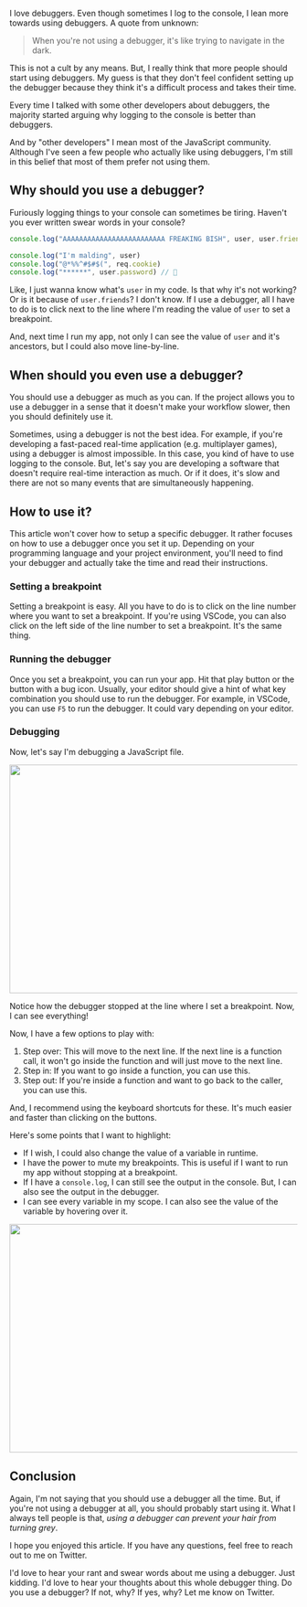 
I love debuggers. Even though sometimes I log to the console, I lean more towards using debuggers. A quote from unknown:
> When you're not using a debugger, it's like trying to navigate in the dark.

This is not a cult by any means. But, I really think that more people should start using debuggers. My guess is that they
don't feel confident setting up the debugger because they think it's a difficult process and takes their time.

Every time I talked with some other developers about debuggers, the majority started arguing why logging to the console is
better than debuggers.

And by "other developers" I mean most of the JavaScript community. Although I've seen a few people who
actually like using debuggers, I'm still in this belief that most of them prefer not using them.

## Why should you use a debugger?
Furiously logging things to your console can sometimes be tiring. Haven't you ever written swear words in your console?
```js
console.log("AAAAAAAAAAAAAAAAAAAAAAAAA FREAKING BISH", user, user.friends);

console.log("I'm malding", user)
console.log("@*%%^#$#$(", req.cookie)
console.log("******", user.password) // 🤦
```

Like, I just wanna know what's `user` in my code. Is that why it's not working? Or is it because of `user.friends`? I don't know.
If I use a debugger, all I have to do is to click next to the line where I'm reading the value of `user` to set a breakpoint.

And, next time I run my app, not only I can see the value of `user` and it's ancestors, but I could also move line-by-line.

## When should you even use a debugger?
You should use a debugger as much as you can. If the project allows you to use a debugger in a sense that it doesn't make
your workflow slower, then you should definitely use it.

Sometimes, using a debugger is not the best idea. For example, if you're developing a fast-paced real-time application (e.g. multiplayer games),
using a debugger is almost impossible. In this case, you kind of have to use logging to the console. But, let's say you are
developing a software that doesn't require real-time interaction as much. Or if it does, it's slow and there are not so many
events that are simultaneously happening.

## How to use it?
<Note type='warning'>
This article won't cover how to setup a specific debugger. It rather focuses on how to use a debugger once you set it up.
Depending on your programming language and your project environment, you'll need to find your debugger and actually take the time
and read their instructions.
</Note>

### Setting a breakpoint
Setting a breakpoint is easy. All you have to do is to click on the line number where you want to set a breakpoint. If you're
using VSCode, you can also click on the left side of the line number to set a breakpoint. It's the same thing.

### Running the debugger
Once you set a breakpoint, you can run your app. Hit that play button or the button with a bug icon. Usually, your editor
should give a hint of what key combination you should use to run the debugger. For example, in VSCode, you can use `F5` to
run the debugger. It could vary depending on your editor.

### Debugging
Now, let's say I'm debugging a JavaScript file.

<img src={Image_Showcasing.src} height="400" width="9000" />

Notice how the debugger stopped at the line where I set a breakpoint. Now, I can see everything!

Now, I have a few options to play with:

1. Step over: This will move to the next line. If the next line is a function call, it won't go inside the function and
will just move to the next line.
2. Step in: If you want to go inside a function, you can use this.
3. Step out: If you're inside a function and want to go back to the caller, you can use this.

<Note type='info'>
And, I recommend using the keyboard shortcuts for these. It's much easier and faster than clicking on the buttons.
</Note>

Here's some points that I want to highlight:

- If I wish, I could also change the value of a variable in runtime.
- I have the power to mute my breakpoints. This is useful if I want to run my app without stopping at a breakpoint.
- If I have a `console.log`, I can still see the output in the console. But, I can also see the output in the debugger.
- I can see every variable in my scope. I can also see the value of the variable by hovering over it.
<img src={Image_Showcase.src} height="400" width="9000" />

## Conclusion
Again, I'm not saying that you should use a debugger all the time. But, if you're not using a debugger at all, you should
probably start using it. What I always tell people is that, _using a debugger can prevent your hair from turning grey_.

I hope you enjoyed this article. If you have any questions, feel free to reach out to me on Twitter.

I'd love to hear your rant and swear words about me using a debugger. Just kidding. I'd love to hear your thoughts about this
whole debugger thing. Do you use a debugger? If not, why? If yes, why? Let me know on Twitter.
